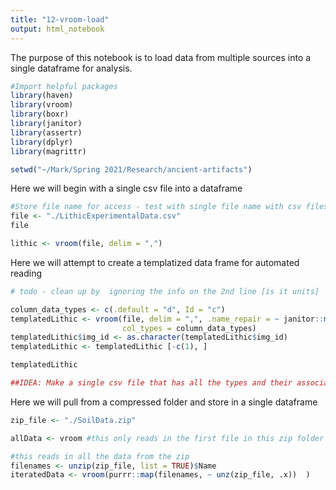 ```yaml
---
title: "12-vroom-load"
output: html_notebook
---
```


The purpose of this notebook is to load data from multiple sources into a single dataframe for analysis.
```r
#Import helpful packages
library(haven)
library(vroom)
library(boxr)
library(janitor)
library(assertr)
library(dplyr)
library(magrittr)

setwd("~/Mark/Spring 2021/Research/ancient-artifacts")

```

Here we will begin with a single csv file into a dataframe

```r
#Store file name for access - test with single file name with csv files
file <- "./LithicExperimentalData.csv"
file

lithic <- vroom(file, delim = ",")


```

Here we will attempt to create a templatized data frame for automated reading
```r
# todo - clean up by  ignoring the info on the 2nd line [is it units]

column_data_types <- c(.default = "d", Id = "c")
templatedLithic <- vroom(file, delim = ",", .name_repair = ~ janitor::make_clean_names(., case = "snake"),
                         col_types = column_data_types)                         
templatedLithic$img_id <- as.character(templatedLithic$img_id)
templatedLithic <- templatedLithic [-c(1), ]

templatedLithic

##IDEA: Make a single csv file that has all the types and their associated values for the columns and vroom that in as a value that gets passed to the col_types argument

```

Here we will pull from a compressed folder and store in a single dataframe
```r
zip_file <- "./SoilData.zip"

allData <- vroom #this only reads in the first file in this zip folder

#this reads in all the data from the zip
filenames <- unzip(zip_file, list = TRUE)$Name
iteratedData <- vroom(purrr::map(filenames, ~ unz(zip_file, .x))  )


```
